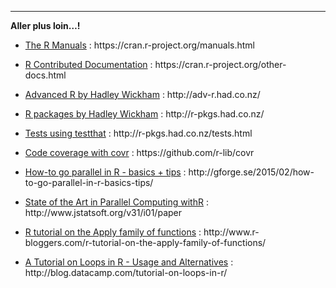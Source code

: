 
----

**Aller plus loin...!**

* [The R Manuals](https://cran.r-project.org/manuals.html) : https://cran.r-project.org/manuals.html

* [R Contributed Documentation](https://cran.r-project.org/other-docs.html) : https://cran.r-project.org/other-docs.html

* [Advanced R by Hadley Wickham](http://adv-r.had.co.nz/) : http://adv-r.had.co.nz/
    
* [R packages by Hadley Wickham](http://r-pkgs.had.co.nz/) : http://r-pkgs.had.co.nz/

* [Tests using testthat](http://r-pkgs.had.co.nz/tests.html) : http://r-pkgs.had.co.nz/tests.html

* [Code coverage with covr](https://github.com/r-lib/covr) : https://github.com/r-lib/covr

* [How-to go parallel in R - basics + tips](http://gforge.se/2015/02/how-to-go-parallel-in-r-basics-tips/) : http://gforge.se/2015/02/how-to-go-parallel-in-r-basics-tips/

* [State of the Art in Parallel Computing withR](http://www.jstatsoft.org/v31/i01/paper) : http://www.jstatsoft.org/v31/i01/paper

* [R tutorial on the Apply family of functions](http://www.r-bloggers.com/r-tutorial-on-the-apply-family-of-functions/) :
http://www.r-bloggers.com/r-tutorial-on-the-apply-family-of-functions/

* [A Tutorial on Loops in R - Usage and Alternatives](http://blog.datacamp.com/tutorial-on-loops-in-r/) : 
http://blog.datacamp.com/tutorial-on-loops-in-r/